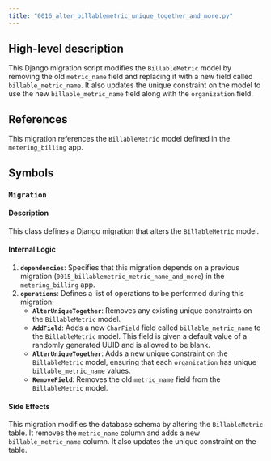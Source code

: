 ```yaml
---
title: "0016_alter_billablemetric_unique_together_and_more.py"
---
```


## High-level description
This Django migration script modifies the `BillableMetric` model by removing the old `metric_name` field and replacing it with a new field called `billable_metric_name`. It also updates the unique constraint on the model to use the new `billable_metric_name` field along with the `organization` field.

## References
This migration references the `BillableMetric` model defined in the `metering_billing` app.

## Symbols

### `Migration`
#### Description
This class defines a Django migration that alters the `BillableMetric` model.

#### Internal Logic
1. **`dependencies`**: Specifies that this migration depends on a previous migration (`0015_billablemetric_metric_name_and_more`) in the `metering_billing` app.
2. **`operations`**: Defines a list of operations to be performed during this migration:
    - **`AlterUniqueTogether`**: Removes any existing unique constraints on the `BillableMetric` model.
    - **`AddField`**: Adds a new `CharField` field called `billable_metric_name` to the `BillableMetric` model. This field is given a default value of a randomly generated UUID and is allowed to be blank.
    - **`AlterUniqueTogether`**: Adds a new unique constraint on the `BillableMetric` model, ensuring that each `organization` has unique `billable_metric_name` values.
    - **`RemoveField`**: Removes the old `metric_name` field from the `BillableMetric` model.

#### Side Effects
This migration modifies the database schema by altering the `BillableMetric` table. It removes the `metric_name` column and adds a new `billable_metric_name` column. It also updates the unique constraint on the table.
